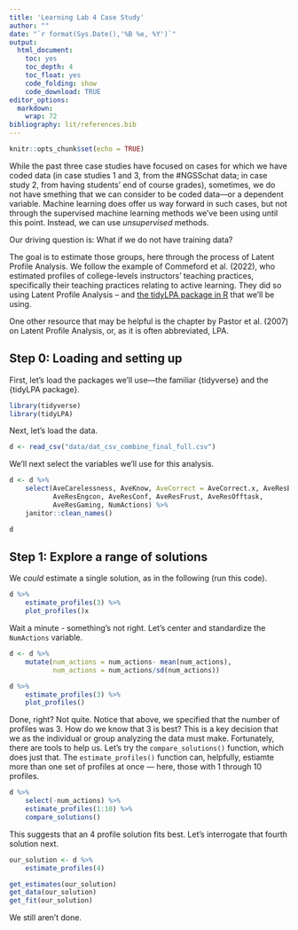 ```yaml
---
title: 'Learning Lab 4 Case Study'
author: ""
date: "`r format(Sys.Date(),'%B %e, %Y')`"
output:
  html_document:
    toc: yes
    toc_depth: 4
    toc_float: yes
    code_folding: show
    code_download: TRUE
editor_options:
  markdown:
    wrap: 72
bibliography: lit/references.bib
---
```


```r
knitr::opts_chunk$set(echo = TRUE)
```

While the past three case studies have focused on cases for which we have coded data (in case studies 1 and 3, from the #NGSSchat data; in case study 2, from having students' end of course grades), sometimes, we do not have smething that we can consider to be coded data---or a dependent variable. Machine learning does offer us way forward in such cases, but not through the supervised machine learning methods we've been using until this point. Instead, we can use _unsupervised_ methods.

Our driving question is: What if we do not have training data? 

The goal is to estimate those groups, here through the process of Latent Profile Analysis. We follow the example of Commeford et al. (2022), who estimated profiles of college-levels instructors' teaching practices, specifically their teaching practices relating to active learning. They did so using Latent Profile Analysis -- and [the tidyLPA package in R](https://data-edu.github.io/tidyLPA/index.html) that we'll be using.

One other resource that may be helpful is the chapter by Pastor et al. (2007) on Latent Profile Analysis, or, as it is often abbreviated, LPA.


## Step 0: Loading and setting up

First, let's load the packages we'll use---the familiar {tidyverse} and the {tidyLPA package}.

```r
library(tidyverse)
library(tidyLPA)
```

Next, let's load the data.

```r
d <- read_csv("data/dat_csv_combine_final_full.csv")
```

We'll next select the variables we'll use for this analysis.

```r
d <- d %>% 
    select(AveCarelessness, AveKnow, AveCorrect = AveCorrect.x, AveResBored, 
           AveResEngcon, AveResConf, AveResFrust, AveResOfftask, 
           AveResGaming, NumActions) %>%
    janitor::clean_names()

d
```

## Step 1: Explore a range of solutions

We _could_ estimate a single solution, as in the following (run this code).

```r
d %>%
    estimate_profiles(3) %>% 
    plot_profiles()x
```

Wait a minute - something's not right. Let's center and standardize the `NumActions` variable.

```r
d <- d %>% 
    mutate(num_actions = num_actions- mean(num_actions),
           num_actions = num_actions/sd(num_actions))

d %>%
    estimate_profiles(3) %>% 
    plot_profiles()
```

Done, right? Not quite. Notice that above, we specified that the number of profiles was 3. How do we know that 3 is best? This is a key decision that we as the individual or group analyzing the data must make. Fortunately, there are tools to help us. Let's try the `compare_solutions()` function, which does just that. The `estimate_profiles()` function can, helpfully, estiamte more than one set of profiles at once --- here, those with 1 through 10 profiles.

```r
d %>%
    select(-num_actions) %>% 
    estimate_profiles(1:10) %>% 
    compare_solutions()
```

This suggests that an 4 profile solution fits best. Let's interrogate that fourth solution next.

```r
our_solution <- d %>%
    estimate_profiles(4)
```

```r
get_estimates(our_solution)
get_data(our_solution)
get_fit(our_solution)
```

We still aren't done. 